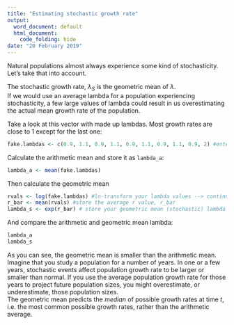 ```yaml
---
title: "Estimating stochastic growth rate"
output:
  word_document: default
  html_document:
    code_folding: hide
date: "20 February 2019"
---
```


Natural populations almost always experience some kind of stochasticity. Let's take that into account.

The stochastic growth rate, $\lambda_S$ is the geometric mean of $\lambda$.  
If we would use an average lambda for a population experiencing stochasticity, a few large values of lambda could result in us overestimating the actual mean growth rate of the population.  
  
Take a look at this vector with made up lambdas. Most growth rates are close to 1 except for the last one:
```r
fake.lambdas <- c(0.9, 1.1, 0.9, 1.1, 0.9, 1.1, 0.9, 1.1, 0.9, 2) #enter fake lambas in r
```

Calculate the arithmetic mean and store it as `lambda_a`:
```r
lambda_a <- mean(fake.lambdas)
```

Then calculate the geometric mean
```r
rvals <- log(fake.lambdas) #ln-transform your lambda values --> continuous r values
r_bar <- mean(rvals) #store the average r value, r_bar
lambda_s <- exp(r_bar) # store your geometric mean (stochastic) lambda
```
  
And compare the arithmetic and geometric mean lambda:
```r
lambda_a
lambda_s
```
As you can see, the geometric mean is smaller than the arithmetic mean.  
Imagine that you study a population for a number of years. In one or a few years, stochastic events affect population growth rate to be larger or smaller than normal. If you use the average population growth rate for those years to project future population sizes, you might overestimate, or underestimate, those population sizes.   
The geometric mean predicts the *median* of possible growth rates at time *t*, i.e. the most common possible growth rates, rather than the arithmetic average.  
  
